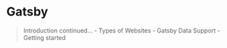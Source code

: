 # Gatsby

> Introduction continued... 
     - Types of Websites 
     - Gatsby Data Support
     - Getting started
